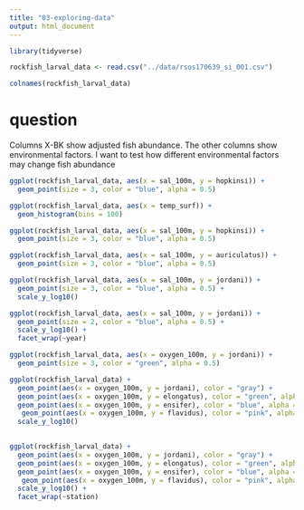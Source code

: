```yaml
---
title: "03-exploring-data"
output: html_document
---
```


```r
library(tidyverse)
```

```r
rockfish_larval_data <- read.csv("../data/rsos170639_si_001.csv")

colnames(rockfish_larval_data)
```

# question

Columns X-BK show adjusted fish abundance. The other columns show environmental factors. I want to test how different environmental factors may change fish abundance



```r
ggplot(rockfish_larval_data, aes(x = sal_100m, y = hopkinsi)) +
  geom_point(size = 3, color = "blue", alpha = 0.5)
```


```r
ggplot(rockfish_larval_data, aes(x = temp_surf)) +
  geom_histogram(bins = 100) 
```




```r
ggplot(rockfish_larval_data, aes(x = sal_100m, y = hopkinsi)) +
  geom_point(size = 3, color = "blue", alpha = 0.5)
```




```r
ggplot(rockfish_larval_data, aes(x = sal_100m, y = auriculatus)) +
  geom_point(size = 3, color = "blue", alpha = 0.5) 

```


```r
ggplot(rockfish_larval_data, aes(x = sal_100m, y = jordani)) +
  geom_point(size = 3, color = "blue", alpha = 0.5) +
  scale_y_log10()

```



```r
ggplot(rockfish_larval_data, aes(x = sal_100m, y = jordani)) +
  geom_point(size = 2, color = "blue", alpha = 0.5) +
  scale_y_log10() +
  facet_wrap(~year)

```





```r
ggplot(rockfish_larval_data, aes(x = oxygen_100m, y = jordani)) +
  geom_point(size = 3, color = "green", alpha = 0.5)
```

```r
ggplot(rockfish_larval_data) +
  geom_point(aes(x = oxygen_100m, y = jordani), color = "gray") +
  geom_point(aes(x = oxygen_100m, y = elongatus), color = "green", alpha = 0.5) +
  geom_point(aes(x = oxygen_100m, y = ensifer), color = "blue", alpha = 0.5) +
   geom_point(aes(x = oxygen_100m, y = flavidus), color = "pink", alpha = 0.5) +
  scale_y_log10()
  

```

```r

ggplot(rockfish_larval_data) +
  geom_point(aes(x = oxygen_100m, y = jordani), color = "gray") +
  geom_point(aes(x = oxygen_100m, y = elongatus), color = "green", alpha = 0.5) +
  geom_point(aes(x = oxygen_100m, y = ensifer), color = "blue", alpha = 0.5) +
   geom_point(aes(x = oxygen_100m, y = flavidus), color = "pink", alpha = 0.5) +
  scale_y_log10() +
  facet_wrap(~station)
  

```




